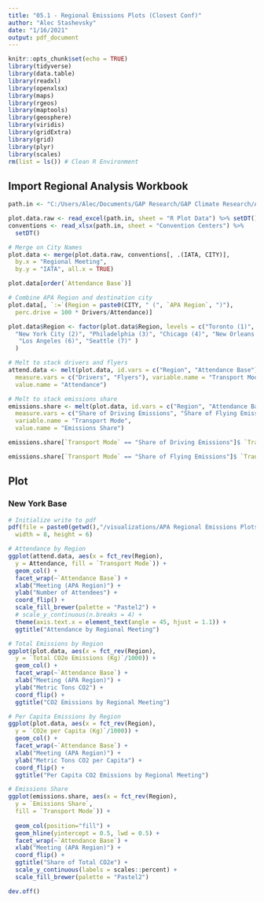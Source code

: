 ```yaml
---
title: "05.1 - Regional Emissions Plots (Closest Conf)"
author: "Alec Stashevsky"
date: "1/16/2021"
output: pdf_document
---
```


```r
knitr::opts_chunk$set(echo = TRUE)
library(tidyverse)
library(data.table)
library(readxl)
library(openxlsx)
library(maps)
library(rgeos)
library(maptools)
library(geosphere)
library(viridis)
library(gridExtra)
library(grid)
library(plyr)
library(scales)
rm(list = ls()) # Clean R Environment
```


## Import Regional Analysis Workbook
```r
path.in <- "C:/Users/Alec/Documents/GAP Research/GAP Climate Research/Analysis/Regional Analysis/APA Regional Emissions (Closest Conf Analysis).xlsx"

plot.data.raw <- read_excel(path.in, sheet = "R Plot Data") %>% setDT()
conventions <- read_xlsx(path.in, sheet = "Convention Centers") %>%
  setDT()

# Merge on City Names
plot.data <- merge(plot.data.raw, conventions[, .(IATA, CITY)],
  by.x = "Regional Meeting",
  by.y = "IATA", all.x = TRUE)

plot.data[order(`Attendance Base`)]

# Combine APA Region and destination city
plot.data[, `:=`(Region = paste0(CITY, " (", `APA Region`, ")"),
  perc.drive = 100 * Drivers/Attendance)]

plot.data$Region <- factor(plot.data$Region, levels = c("Toronto (1)",
  "New York City (2)", "Philadelphia (3)", "Chicago (4)", "New Orleans (5)",
   "Los Angeles (6)", "Seattle (7)" )
  )

# Melt to stack drivers and flyers
attend.data <- melt(plot.data, id.vars = c("Region", "Attendance Base"),
  measure.vars = c("Drivers", "Flyers"), variable.name = "Transport Mode",
  value.name = "Attendance")

# Melt to stack emissions share
emissions.share <- melt(plot.data, id.vars = c("Region", "Attendance Base"),
  measure.vars = c("Share of Driving Emissions", "Share of Flying Emissions"),
  variable.name = "Transport Mode",
  value.name = "Emissions Share")

emissions.share[`Transport Mode` == "Share of Driving Emissions"]$ `Transport Mode` <- "Driving Emissions"

emissions.share[`Transport Mode` == "Share of Flying Emissions"]$ `Transport Mode` <- "Flying Emissions"

```

## Plot

### New York Base
```r
# Initialize write to pdf
pdf(file = paste0(getwd(),"/visualizations/APA Regional Emissions Plots (Closest Conf).pdf"),
  width = 8, height = 6)

# Attendance by Region
ggplot(attend.data, aes(x = fct_rev(Region),
  y = Attendance, fill = `Transport Mode`)) +
  geom_col() +
  facet_wrap(~`Attendance Base`) +
  xlab("Meeting (APA Region)") +
  ylab("Number of Attendees") +
  coord_flip() +
  scale_fill_brewer(palette = "Pastel2") +
  # scale_y_continuous(n.breaks = 4) +
  theme(axis.text.x = element_text(angle = 45, hjust = 1.1)) +
  ggtitle("Attendance by Regional Meeting")

# Total Emissions by Region
ggplot(plot.data, aes(x = fct_rev(Region),
  y = `Total CO2e Emissions (Kg)`/1000)) +
  geom_col() +
  facet_wrap(~`Attendance Base`) +
  xlab("Meeting (APA Region)") +
  ylab("Metric Tons CO2") +
  coord_flip() +
  ggtitle("CO2 Emissions by Regional Meeting")

# Per Capita Emissions by Region
ggplot(plot.data, aes(x = fct_rev(Region),
  y = `CO2e per Capita (Kg)`/1000)) +
  geom_col() +
  facet_wrap(~`Attendance Base`) +
  xlab("Meeting (APA Region)") +
  ylab("Metric Tons CO2 per Capita") +
  coord_flip() +
  ggtitle("Per Capita CO2 Emissions by Regional Meeting")

# Emissions Share
ggplot(emissions.share, aes(x = fct_rev(Region),
  y = `Emissions Share`,
  fill = `Transport Mode`)) +
  
  geom_col(position="fill") +
  geom_hline(yintercept = 0.5, lwd = 0.5) +
  facet_wrap(~`Attendance Base`) +
  xlab("Meeting (APA Region)") +
  coord_flip() +
  ggtitle("Share of Total CO2e") +
  scale_y_continuous(labels = scales::percent) +
  scale_fill_brewer(palette = "Pastel2")

dev.off()
```

